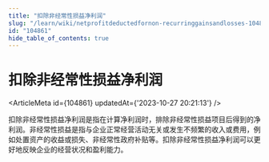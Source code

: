 ```yaml
---
title: "扣除非经常性损益净利润"
slug: "/learn/wiki/netprofitdeductedfornon-recurringgainsandlosses-104861"
id: "104861"
hide_table_of_contents: true
---
```



# 扣除非经常性损益净利润

<ArticleMeta id={104861} updatedAt={'2023-10-27 20:21:13'} />
<div className='border-solid border-b border-t-0 my-4 border-[var(--ifm-color-gray-300)]' />

扣除非经常性损益净利润是指在计算净利润时，排除非经常性损益项目后得到的净利润。非经常性损益是指与企业正常经营活动无关或发生不频繁的收入或费用，例如处置资产的收益或损失、非经常性政府补贴等。扣除非经常性损益净利润可以更好地反映企业的经营状况和盈利能力。
